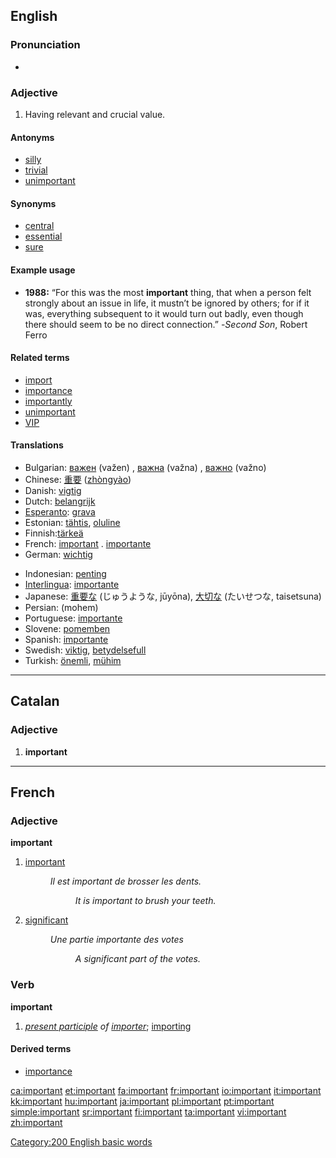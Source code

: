 ==English==

{{rank|glad|hair|ran|572|important|mine|wild|front}}

===Pronunciation===
*{{audio|en-us-important.ogg|Audio (US)}}

===Adjective===
{{en-adj-more-most}}

#Having relevant and crucial value.

====Antonyms====
* [[silly]]
* [[trivial]]
* [[unimportant]]

====Synonyms====
* [[central]]
* [[essential]]
* [[sure]]

====Example usage====
* '''1988:''' “For this was the most '''important''' thing, that when a person felt strongly about an issue in life, it mustn’t be ignored by others; for if it was, everything subsequent to it would turn out badly, even though there should seem to be no direct connection.”  -''Second Son'', Robert Ferro

====Related terms====
*[[import]]
*[[importance]]
*[[importantly]]
*[[unimportant]]
*[[VIP]]

====Translations====
{{top}}
*Bulgarian: [[важен]] (važen) {{m}}, [[важна]] (važna) {{f}} , [[важно]] (važno) {{n}}
*Chinese: [[重要]] ([[zhòngyào]])
*Danish: [[vigtig]]
*Dutch: [[belangrijk]]
*[[Esperanto]]: [[grava]]
*Estonian: [[tähtis]], [[oluline]] 
*Finnish:[[tärkeä]]
*French: [[important#French|important]] {{m}}. [[importante]] {{f}}
*German: [[wichtig]]
{{mid}}
*Indonesian: [[penting]]
*[[Interlingua]]: [[importante]]
*Japanese: [[重要]]な (じゅうような, jūyōna), [[大切]]な (たいせつな, taisetsuna)
*Persian: {{FAchar|[[مهم|مُهِمّ]]}} (mohem)
*Portuguese: [[importante]]
*Slovene: [[pomemben]]
*Spanish: [[importante]]
*Swedish: [[viktig]], [[betydelsefull]]
*Turkish: [[önemli]], [[mühim]]
{{bottom}}

[[Category:200 English basic words]]

----

==Catalan==
===Adjective===
# '''important'''

----

==French==

===Adjective===
'''important'''
# [[important]]
#:''Il est important de brosser les dents.''
#::''It is important to brush your teeth.''
# [[significant]]
#:''Une partie importante des votes''
#::''A significant part of the votes.''

===Verb===
'''important'''
# ''[[present participle]] of [[importer]]''; [[importing]]

====Derived terms====
*[[importance]]

[[ca:important]]
[[et:important]]
[[fa:important]]
[[fr:important]]
[[io:important]]
[[it:important]]
[[kk:important]]
[[hu:important]]
[[ja:important]]
[[pl:important]]
[[pt:important]]
[[simple:important]]
[[sr:important]]
[[fi:important]]
[[ta:important]]
[[vi:important]]
[[zh:important]]